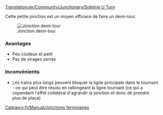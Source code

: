 [[Translation:en/Community/Junctionary/Sideline U Turn]]

{{fr/Community/Junctionary/Menu de Croisements}}

Cette petite jonction est un moyen efficace de faire un demi-tour.

[[File:en/Community/Junctionary/Mainline u turn.png|center|frame|Jonction demi-tour]]

===Avantages===
*Peu couteux et petit
*Pas de virages serrés

===Inconvénients===
*Les trains plus longs peuvent bloquer la ligne principale dans le tournant - ce qui peut être résolu en rallongeant la ligne tournant (ce qui a cependant l'effet collatéral d'agrandir la jonction et donc de prendre plus de place)

[[Category:fr/Manual/Jonctions ferroviaires]]